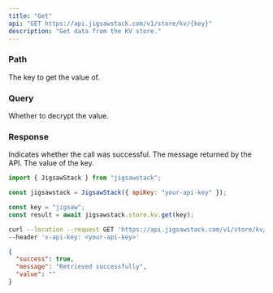 ```yaml
---
title: "Get"
api: "GET https://api.jigsawstack.com/v1/store/kv/{key}"
description: "Get data from the KV store."
---
```


### Path

<ParamField path="key" type="string" required>
  The key to get the value of.
</ParamField>

### Query

<ParamField query="decrypt" type="boolean">
  Whether to decrypt the value.
</ParamField>

<Snippet file="header.mdx" />

### Response

<ResponseField name="success" type="boolean">
  Indicates whether the call was successful.
</ResponseField>

<ResponseField name="message" type="string">
  The message returned by the API.
</ResponseField>

<ResponseField name="value" type="string">
  The value of the key.
</ResponseField>

<RequestExample>

```javascript Node.js
import { JigsawStack } from "jigsawstack";

const jigsawstack = JigsawStack({ apiKey: "your-api-key" });

const key = "jigsaw";
const result = await jigsawstack.store.kv.get(key);
```

```bash cURL
curl --location --request GET 'https://api.jigsawstack.com/v1/store/kv/{key}' \
--header 'x-api-key: <your-api-key>'
```

</RequestExample>

<ResponseExample>

```json Response
{
  "success": true,
  "message": "Retrieved successfully",
  "value": ""
}
```

</ResponseExample>
